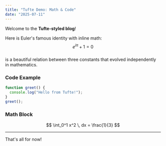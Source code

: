 ```yaml
---
title: "Tufte Demo: Math & Code"
date: "2025-07-11"
---
```


Welcome to the **Tufte-styled blog**!

Here is Euler's famous identity with inline math:
<span className="marginnote">$$ e^{i\pi} + 1 = 0 $$ <br/> is a beautiful relation between three constants that evolved independently in mathematics.</span>

### Code Example

```js
function greet() {
  console.log("Hello from Tufte!");
}
greet();
```

### Math Block

$$
\int_0^1 x^2 \, dx = \frac{1}{3}
$$

---

That's all for now!
